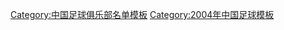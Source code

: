 {{Football squad with logo
 | name      = 2004年大连长波名单
 | bgcolor   = #FF0000
 | textcolor   = #FFFFFF
 | teamname  = 大连长波
 | seasontitle=[[2004年中国足球甲级联赛|<span style="color: #FFFFFF;">2004年</span>]][[中国足球甲级联赛|<span style="color: #FFFFFF;">中甲联赛</span>]]第15名
 | teamlogo  =  
 | p1=[[臧永亮]]
 | p2=[[孙楠 (足球运动员)|孙楠]]
 | p3=[[李冬野]]
 | p4=[[于涛]]
 | p5=[[李雪柏]]
 | p6=[[德容]]
 | p7=[[杨冬]]
 | p8=[[朱挺]]
 | p9=[[孔繁林]]
 | p11=[[刘晓峰]]
 | p12=[[邹游]]
 | p13=[[王贝克]]
 | p14=[[王臻 (足球运动员)|王臻]]
 | p15=[[王通]]
 | p16=[[马俊杰 (足球运动员)|马俊杰]]
 | p17=[[李晨]]
 | p18=[[丛崇]]
 | p19=[[孔祥东]]
 | p20=[[郭辉]]
 | p21=[[王非 (足球运动员)|王非]]
 | p22=[[陈东]]
 | p23=[[西蒙]]
 | p24=[[吕建军]]
 | p25=[[陈永强]]
 | manager=[[孙伟]]
}}<noinclude>
{{DEFAULTSORT:Dalian Changbo F.C. Squad 2004}}
[[Category:中国足球俱乐部名单模板]]
[[Category:2004年中国足球模板]]